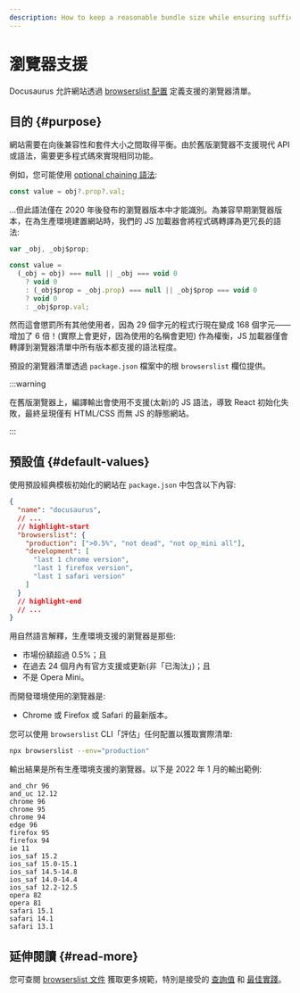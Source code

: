```yaml
---
description: How to keep a reasonable bundle size while ensuring sufficient browser support.
---
```


# 瀏覽器支援

Docusaurus 允許網站透過 [browserslist 配置](https://github.com/browserslist/browserslist) 定義支援的瀏覽器清單。

## 目的 {#purpose}

網站需要在向後兼容性和套件大小之間取得平衡。由於舊版瀏覽器不支援現代 API 或語法，需要更多程式碼來實現相同功能。

例如，您可能使用 [optional chaining 語法](https://developer.mozilla.org/en-US/docs/Web/JavaScript/Reference/Operators/Optional_chaining):

```js
const value = obj?.prop?.val;
```

...但此語法僅在 2020 年後發布的瀏覽器版本中才能識別。為兼容早期瀏覽器版本，在為生產環境建置網站時，我們的 JS 加載器會將程式碼轉譯為更冗長的語法:

```js
var _obj, _obj$prop;

const value =
  (_obj = obj) === null || _obj === void 0
    ? void 0
    : (_obj$prop = _obj.prop) === null || _obj$prop === void 0
    ? void 0
    : _obj$prop.val;
```

然而這會懲罰所有其他使用者，因為 29 個字元的程式行現在變成 168 個字元——增加了 6 倍！(實際上會更好，因為使用的名稱會更短) 作為權衡，JS 加載器僅會轉譯到瀏覽器清單中所有版本都支援的語法程度。

預設的瀏覽器清單透過 `package.json` 檔案中的根 `browserslist` 欄位提供。

:::warning

在舊版瀏覽器上，編譯輸出會使用不支援(太新)的 JS 語法，導致 React 初始化失敗，最終呈現僅有 HTML/CSS 而無 JS 的靜態網站。

:::

## 預設值 {#default-values}

使用預設經典模板初始化的網站在 `package.json` 中包含以下內容:

```json title="package.json"
{
  "name": "docusaurus",
  // ...
  // highlight-start
  "browserslist": {
    "production": [">0.5%", "not dead", "not op_mini all"],
    "development": [
      "last 1 chrome version",
      "last 1 firefox version",
      "last 1 safari version"
    ]
  }
  // highlight-end
  // ...
}
```

用自然語言解釋，生產環境支援的瀏覽器是那些:

- 市場份額超過 0.5%；且
- 在過去 24 個月內有官方支援或更新(非「已淘汰」)；且
- 不是 Opera Mini。

而開發環境使用的瀏覽器是:

- Chrome 或 Firefox 或 Safari 的最新版本。

您可以使用 `browserslist` CLI「評估」任何配置以獲取實際清單:

```bash
npx browserslist --env="production"
```

輸出結果是所有生產環境支援的瀏覽器。以下是 2022 年 1 月的輸出範例:

```text
and_chr 96
and_uc 12.12
chrome 96
chrome 95
chrome 94
edge 96
firefox 95
firefox 94
ie 11
ios_saf 15.2
ios_saf 15.0-15.1
ios_saf 14.5-14.8
ios_saf 14.0-14.4
ios_saf 12.2-12.5
opera 82
opera 81
safari 15.1
safari 14.1
safari 13.1
```

## 延伸閱讀 {#read-more}

您可查閱 [browserslist 文件](https://github.com/browserslist/browserslist/blob/main/README.md) 獲取更多規範，特別是接受的 [查詢值](https://github.com/browserslist/browserslist/blob/main/README.md#queries) 和 [最佳實踐](https://github.com/browserslist/browserslist/blob/main/README.md#best-practices)。
